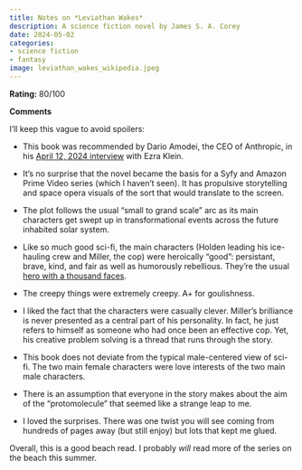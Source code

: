 ```yaml
---
title: Notes on *Leviathan Wakes*
description: A science fiction novel by James S. A. Corey
date: 2024-05-02
categories:
- science fiction
- fantasy
image: leviathan_wakes_wikipedia.jpeg
---
```


**Rating:** 80/100

**Comments**

I'll keep this vague to avoid spoilers:

- This book was recommended by Dario Amodei, the CEO of Anthropic, in his [April 12, 2024 interview](https://www.nytimes.com/2024/04/12/opinion/ezra-klein-podcast-dario-amodei.html) with Ezra Klein.

- It's no surprise that the novel became the basis for a Syfy and Amazon Prime Video series (which I haven't seen). It has propulsive storytelling and space opera visuals of the sort that would translate to the screen.

- The plot follows the usual "small to grand scale" arc as its main characters get swept up in transformational events across the future inhabited solar system. 

- Like so much good sci-fi, the main characters (Holden leading his ice-hauling crew and Miller, the cop) were heroically "good": persistant, brave, kind, and fair as well as humorously rebellious. They're the usual [hero with a thousand faces](https://en.wikipedia.org/wiki/The_Hero_with_a_Thousand_Faces).

- The creepy things were extremely creepy. A+ for goulishness. 

- I liked the fact that the characters were casually clever. Miller's brilliance is never presented as a central part of his personality. In fact, he just refers to himself as someone who had once been an effective cop. Yet, his creative problem solving is a thread that runs through the story.

- This book does not deviate from the typical male-centered view of sci-fi. The two main female characters were love interests of the two main male characters. 

- There is an assumption that everyone in the story makes about the aim of the "protomolecule" that seemed like a strange leap to me.

- I loved the surprises. There was one twist you will see coming from hundreds of pages away (but still enjoy) but lots that kept me glued.

Overall, this is a good beach read. I probably *will* read more of the series on the beach this summer.